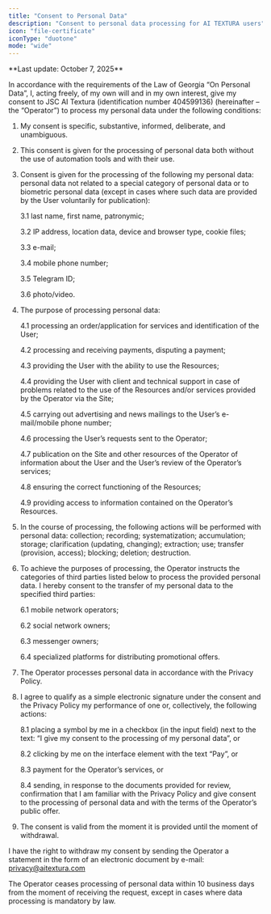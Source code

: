 ```yaml
---
title: "Consent to Personal Data"
description: "Consent to personal data processing for AI TEXTURA users"
icon: "file-certificate"
iconType: "duotone"
mode: "wide"
---
```


<Info>
  **Last update: October 7, 2025**
</Info>

In accordance with the requirements of the Law of Georgia “On Personal Data”, I, acting freely, of my own will and in my own interest, give my consent to JSC AI Textura (identification number 404599136) (hereinafter – the “Operator”) to process my personal data under the following conditions:

1. My consent is specific, substantive, informed, deliberate, and unambiguous.
2. This consent is given for the processing of personal data both without the use of automation tools and with their use.
3. Consent is given for the processing of the following my personal data: personal data not related to a special category of personal data or to biometric personal data (except in cases where such data are provided by the User voluntarily for publication):

   3.1 last name, first name, patronymic;

   3.2 IP address, location data, device and browser type, cookie files;

   3.3 e-mail;

   3.4 mobile phone number;

   3.5 Telegram ID;

   3.6 photo/video.
4. The purpose of processing personal data:

   4.1 processing an order/application for services and identification of the User;

   4.2 processing and receiving payments, disputing a payment;

   4.3 providing the User with the ability to use the Resources;

   4.4 providing the User with client and technical support in case of problems related to the use of the Resources and/or services provided by the Operator via the Site;

   4.5 carrying out advertising and news mailings to the User’s e-mail/mobile phone number;

   4.6 processing the User’s requests sent to the Operator;

   4.7 publication on the Site and other resources of the Operator of information about the User and the User’s review of the Operator’s services;

   4.8 ensuring the correct functioning of the Resources;

   4.9 providing access to information contained on the Operator’s Resources.
5. In the course of processing, the following actions will be performed with personal data: collection; recording; systematization; accumulation; storage; clarification (updating, changing); extraction; use; transfer (provision, access); blocking; deletion; destruction.
6. To achieve the purposes of processing, the Operator instructs the categories of third parties listed below to process the provided personal data. I hereby consent to the transfer of my personal data to the specified third parties:

   6.1 mobile network operators;

   6.2 social network owners;

   6.3 messenger owners;

   6.4 specialized platforms for distributing promotional offers.
7. The Operator processes personal data in accordance with the Privacy Policy.
8. I agree to qualify as a simple electronic signature under the consent and the Privacy Policy my performance of one or, collectively, the following actions:

   8.1 placing a symbol by me in a checkbox (in the input field) next to the text: “I give my consent to the processing of my personal data”, or

   8.2 clicking by me on the interface element with the text “Pay”, or

   8.3 payment for the Operator’s services, or

   8.4 sending, in response to the documents provided for review, confirmation that I am familiar with the Privacy Policy and give consent to the processing of personal data and with the terms of the Operator’s public offer.
9. The consent is valid from the moment it is provided until the moment of withdrawal.

I have the right to withdraw my consent by sending the Operator a statement in the form of an electronic document by e-mail: [privacy@aitextura.com](mailto:privacy@aitextura.com)

The Operator ceases processing of personal data within 10 business days from the moment of receiving the request, except in cases where data processing is mandatory by law.